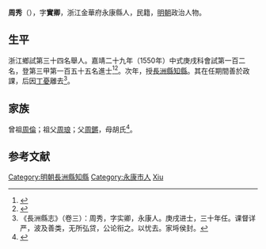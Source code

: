 {{明清人物信息框
| 姓名 = 周秀
| 原名 =
| 圖片名稱= 
| 圖片大小 =
| 圖片說明 = 
| 最高職務 =
| 國家 = 大明 
| 爵位 =
| 籍貫 = 浙江金華府永康縣
| 族裔 = 
| 字號 = 
| 諡號 =
| 出生日期 = 生年不詳
| 出生地點 = <!---浙江金華府永康縣--->
| 逝世日期 = 卒年不詳 
| 逝世地點 =
| 墓葬 =
| 配偶 = 
| 親屬 = 
| 出身 =
* 嘉靖二十九年庚戌科同進士出身
| 經歷 =
| 著作 =  
}}
'''周秀'''（{{bd|？||？|catIdx=}}），字'''實卿'''，浙江金華府永康縣人，民籍，[[明朝|明朝]]政治人物。

== 生平 ==
浙江鄉試第三十四名舉人。嘉靖二十九年（1550年）中式庚戌科會試第一百二名，登第三甲第一百五十五名進士<ref>{{Cite book|title=《皇明贡举考》卷五|author=[[张朝瑞|张朝瑞]]|publisher=《续修四库全书》史部第828册|year=|isbn=|location=|pages=}}</ref><ref>{{Cite book|title=贡举志五种 上|author=鲁小俊，江俊伟著|publisher=武汉大学出版社|year=2009|isbn=978-7-307-07043-1|location=武汉|pages=}}</ref>。次年，授[[長洲縣|長洲縣]][[知縣|知縣]]。其在任期間善於政課，后因[[丁憂|丁憂]]離去<ref>《長洲縣志》（卷三）：周秀，字实卿，永康人。庚戌进士，三十年任。课督详严，波及善类，无所弘贷，公论衔之。以忧去。家埓侯封。</ref>。

== 家族 ==
曾祖[[周倫|周倫]]；祖父[[周琅|周琅]]；父[[周鏘|周鏘]]，母胡氏<ref>{{Cite book|title=天一阁藏明代科举录选刊 登科录 点校本|author=龚延明主编|publisher=宁波出版社|year=2016|isbn=978-7-5526-2320-8|location=宁波|pages=|quote=《天一閣藏明代科舉錄選刊.登科錄》之《嘉靖二十九年庚戌科殿試登科錄》}}</ref>。

==参考文献==
{{reflist}}

{{start box}}
{{s-off}}
{{s-before|[[苗敏學|苗敏學]]}}
{{s-title|明朝長洲縣知縣|1551年－嘉靖年間}}
{{s-after|[[莫抑|莫抑]]}}
{{end box}}

{{嘉靖二十九年庚戌科殿試金榜}}

{{DEFAULTSORT:Zhou周}}
[[Category:明朝長洲縣知縣|Category:明朝長洲縣知縣]]
[[Category:永康市人|Category:永康市人]]
[[Category:周姓|Xiu]]


{{明朝人物小作品}}